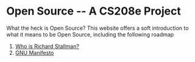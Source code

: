 # Open Source -- A CS208e Project

What the heck is Open Source? This website offers a soft introduction to what it means to be Open Source, including the following roadmap 

1. [Who is Richard Stallman?](/stallman)
2. [GNU Manifesto](/manifesto)
